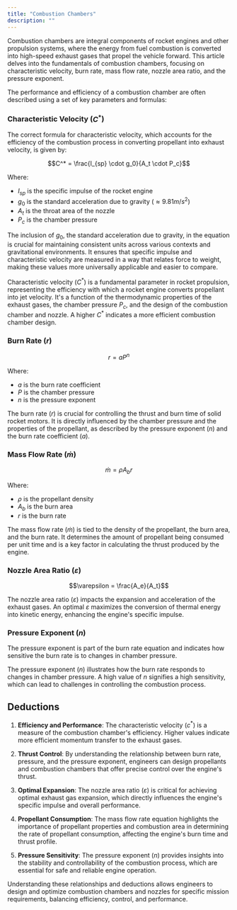 ```yaml
---
title: "Combustion Chambers"
description: ""
---
```


Combustion chambers are integral components of rocket engines and other propulsion systems, where the energy from fuel combustion is converted into high-speed exhaust gases that propel the vehicle forward. This article delves into the fundamentals of combustion chambers, focusing on characteristic velocity, burn rate, mass flow rate, nozzle area ratio, and the pressure exponent.

The performance and efficiency of a combustion chamber are often described using a set of key parameters and formulas:

### Characteristic Velocity ($C^*$)

The correct formula for characteristic velocity, which accounts for the efficiency of the combustion process in converting propellant into exhaust velocity, is given by:

$$C^* = \frac{I_{sp} \cdot g_0}{A_t \cdot P_c}$$

Where:

- $I_{sp}$ is the specific impulse of the rocket engine
- $g_0$ is the standard acceleration due to gravity ($\approx 9.81 m/s^2$)
- $A_t$ is the throat area of the nozzle
- $P_c$ is the chamber pressure

The inclusion of $g_0$, the standard acceleration due to gravity, in the equation is crucial for maintaining consistent units across various contexts and gravitational environments. It ensures that specific impulse and characteristic velocity are measured in a way that relates force to weight, making these values more universally applicable and easier to compare.

Characteristic velocity ($C^*$) is a fundamental parameter in rocket propulsion, representing the efficiency with which a rocket engine converts propellant into jet velocity. It's a function of the thermodynamic properties of the exhaust gases, the chamber pressure $P_c$, and the design of the combustion chamber and nozzle. A higher $C^*$ indicates a more efficient combustion chamber design.

### Burn Rate ($r$)

$$r = a P^n$$

Where:

- $a$ is the burn rate coefficient
- $P$ is the chamber pressure
- $n$ is the pressure exponent

The burn rate ($r$) is crucial for controlling the thrust and burn time of solid rocket motors. It is directly influenced by the chamber pressure and the properties of the propellant, as described by the pressure exponent ($n$) and the burn rate coefficient ($a$).

### Mass Flow Rate ($\dot{m}$)

$$\dot{m} = \rho A_b r$$

Where:

- $\rho$ is the propellant density
- $A_b$ is the burn area
- $r$ is the burn rate

The mass flow rate ($\dot{m}$) is tied to the density of the propellant, the burn area, and the burn rate. It determines the amount of propellant being consumed per unit time and is a key factor in calculating the thrust produced by the engine.

### Nozzle Area Ratio ($\varepsilon$)

$$\varepsilon = \frac{A_e}{A_t}$$

The nozzle area ratio ($\varepsilon$) impacts the expansion and acceleration of the exhaust gases. An optimal $\varepsilon$ maximizes the conversion of thermal energy into kinetic energy, enhancing the engine's specific impulse.

### Pressure Exponent ($n$)

The pressure exponent is part of the burn rate equation and indicates how sensitive the burn rate is to changes in chamber pressure.

The pressure exponent ($n$) illustrates how the burn rate responds to changes in chamber pressure. A high value of $n$ signifies a high sensitivity, which can lead to challenges in controlling the combustion process.

## Deductions

1. **Efficiency and Performance**: The characteristic velocity ($c^*$) is a measure of the combustion chamber's efficiency. Higher values indicate more efficient momentum transfer to the exhaust gases.

2. **Thrust Control**: By understanding the relationship between burn rate, pressure, and the pressure exponent, engineers can design propellants and combustion chambers that offer precise control over the engine's thrust.

3. **Optimal Expansion**: The nozzle area ratio ($\varepsilon$) is critical for achieving optimal exhaust gas expansion, which directly influences the engine's specific impulse and overall performance.

4. **Propellant Consumption**: The mass flow rate equation highlights the importance of propellant properties and combustion area in determining the rate of propellant consumption, affecting the engine's burn time and thrust profile.

5. **Pressure Sensitivity**: The pressure exponent ($n$) provides insights into the stability and controllability of the combustion process, which are essential for safe and reliable engine operation.

Understanding these relationships and deductions allows engineers to design and optimize combustion chambers and nozzles for specific mission requirements, balancing efficiency, control, and performance.

<Snippet file="cta-start-account.mdx" />